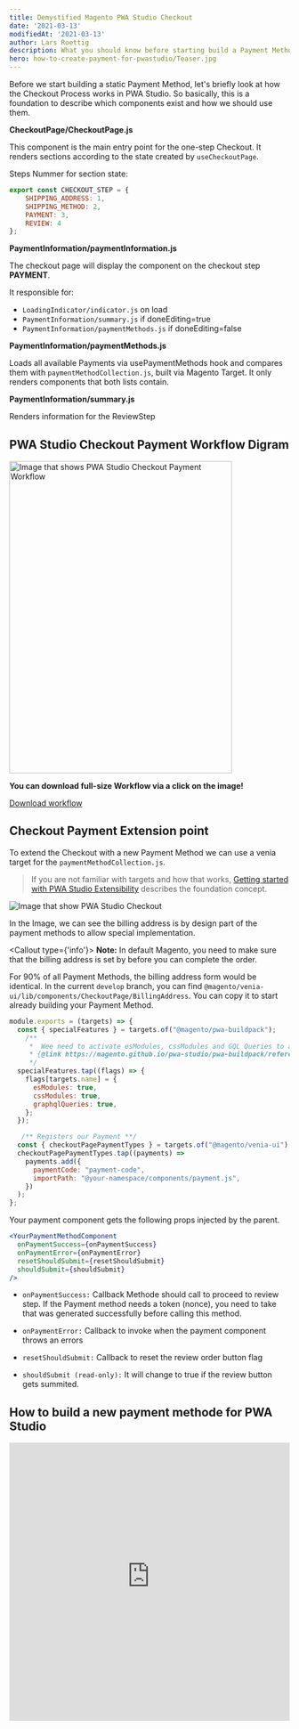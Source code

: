 ```yaml
---
title: Demystified Magento PWA Studio Checkout
date: '2021-03-13'
modifiedAt: '2021-03-13'
author: Lars Roettig
description: What you should know before starting build a Payment Method for PWA Studio.
hero: how-to-create-payment-for-pwastudio/Teaser.jpg
---
```


Before we start building a static Payment Method, let's briefly look at how the Checkout Process works in PWA Studio.
So basically, this is a foundation to describe which components exist and how we should use them.

**CheckoutPage/CheckoutPage.js**

This component is the main entry point for the one-step Checkout.
It renders sections according to the state created by `useCheckoutPage`.

Steps Nummer for section state:

```js:title=peregrine/lib/talons/CheckoutPage/useCheckoutPage.js
export const CHECKOUT_STEP = {
    SHIPPING_ADDRESS: 1,
    SHIPPING_METHOD: 2,
    PAYMENT: 3,
    REVIEW: 4
};
```

**PaymentInformation/paymentInformation.js**

The checkout page will display the component on the checkout step **PAYMENT**.

It responsible for:

- `LoadingIndicator/indicator.js` on load
- `PaymentInformation/summary.js` if doneEditing=true
- `PaymentInformation/paymentMethods.js` if doneEditing=false

**PaymentInformation/paymentMethods.js**

Loads all available Payments via usePaymentMethods hook and compares them with `paymentMethodCollection.js`,
built via Magento Target. It only renders components that both lists contain.

**PaymentInformation/summary.js**

Renders information for the ReviewStep

## PWA Studio Checkout Payment Workflow Digram

<div className="grid grid-cols-1 md:grid-cols-2">
  <div class="w-80 relative">
    <a href="https://larsroettig.dev/downloads/PWAStudio_PaymentFlow.jpg">
      <Image
        src="how-to-create-payment-for-pwastudio/PWAStudio_PaymentFlow.jpg"
        alt="Image that shows PWA Studio Checkout Payment Workflow"
        width="400"
        height="561"
      />
    </a>
  </div>
  <div class="bg-yellow-50 p-10 hidden md:block">
    <p>
      <b>You can download full-size Workflow via a click on the image!</b>
    </p>
    <p>
      <a href="https://larsroettig.dev/downloads/PWAStudio_PaymentFlow.jpg">
        Download workflow
      </a>
    </p>
  </div>
</div>

## Checkout Payment Extension point

To extend the Checkout with a new Payment Method we can use a venia target for the `paymentMethodCollection.js`.

> If you are not familiar with targets and how that works,
> [Getting started with PWA Studio Extensibility](https://larsroettig.dev/getting-started-with-pwa-studio-extensibility) describes the foundation concept.

<Image
  src="how-to-create-payment-for-pwastudio/Extend_PaymentMethods.jpg"
  alt="Image that show PWA Studio Checkout"
  heigth="279"
/>

In the Image, we can see the billing address is by design part of the
payment methods to allow special implementation.

<Callout type={'info'}>
  <b>Note:</b> In default Magento, you need to make sure that the billing
  address is set by before you can complete the order.
</Callout>

For 90% of all Payment Methods, the billing address form would be identical. In the current `develop` branch, you can find `@magento/venia-ui/lib/components/CheckoutPage/BillingAddress`. You can copy it to start already building your Payment Method.

```js:title=intercept.js
module.exports = (targets) => {
  const { specialFeatures } = targets.of("@magento/pwa-buildpack");
    /**
     *  Wee need to activate esModules, cssModules and GQL Queries to allow build pack to load our extension
     * {@link https://magento.github.io/pwa-studio/pwa-buildpack/reference/configure-webpack/#special-flags}.
     */
  specialFeatures.tap((flags) => {
    flags[targets.name] = {
      esModules: true,
      cssModules: true,
      graphqlQueries: true,
    };
  });

   /** Registers our Payment **/
  const { checkoutPagePaymentTypes } = targets.of("@magento/venia-ui");
  checkoutPagePaymentTypes.tap((payments) =>
    payments.add({
      paymentCode: "payment-code",
      importPath: "@your-namespace/components/payment.js",
    })
  );
};
```

Your payment component gets the following props injected by the parent.

```jsx
<YourPaymentMethodComponent
  onPaymentSuccess={onPaymentSuccess}
  onPaymentError={onPaymentError}
  resetShouldSubmit={resetShouldSubmit}
  shouldSubmit={shouldSubmit}
/>
```

- `onPaymentSuccess:`
  Callback Methode should call to proceed to review step.
  If the Payment method needs a token (nonce), you need to take that
  was generated successfully before calling this method.

- `onPaymentError:`
  Callback to invoke when the payment component throws an errors

- `resetShouldSubmit:`
  Callback to reset the review order button flag

- `shouldSubmit (read-only):`
  It will change to true if the review button gets summited.

## How to build a new payment methode for PWA Studio

<iframe
  width="100%"
  height="500"
  src="https://www.youtube-nocookie.com/embed/BK5Ogoh3kEU"
  frameborder="0"
  allow="autoplay; encrypted-media"
  allowfullscreen
></iframe>
